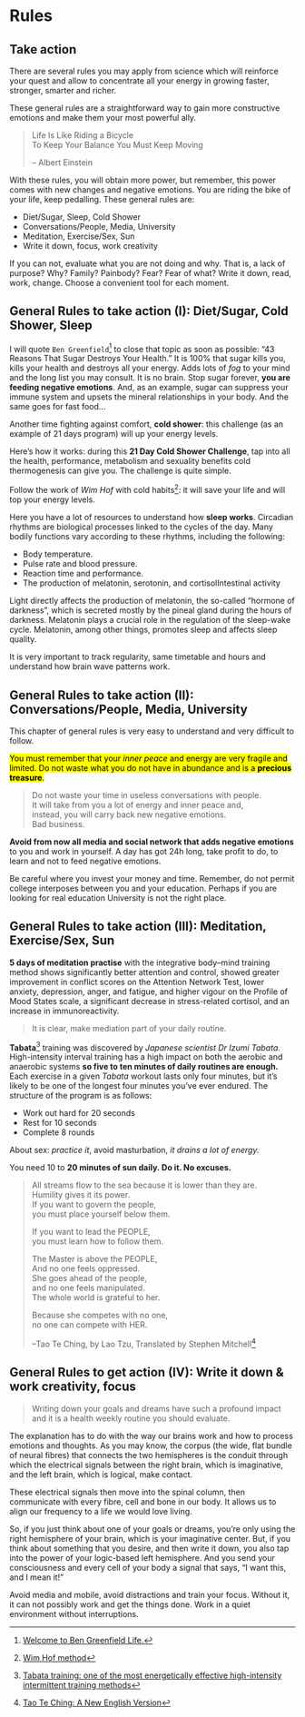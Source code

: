
# Rules

## Take action

There are several rules you may apply from science which will reinforce your quest and allow to  concentrate all your energy in growing faster, stronger, smarter and richer.

These general rules are a straightforward way to gain more constructive emotions and make them your most powerful ally. 

>Life Is Like Riding a Bicycle    
>To Keep Your Balance You Must Keep Moving  
>
>-- Albert Einstein

With these rules, you will obtain more power, but remember, this power comes with new changes and negative emotions. You are riding the bike of your life, keep pedalling. These general rules are:
 
- Diet/Sugar, Sleep, Cold Shower
- Conversations/People, Media, University 
- Meditation, Exercise/Sex, Sun
- Write it down, focus, work creativity

:::{.callout-note}
If you can not, evaluate what you are not doing and why. That is, a lack of purpose? Why? Family? Painbody? Fear? Fear of what? Write it down, read, work, change. Choose a convenient tool for each moment.
:::

## General Rules to take action (I): Diet/Sugar, Cold Shower, Sleep


I will quote ``Ben Greenfield``[^1] to close that topic as soon as possible: "43 Reasons That Sugar Destroys Your Health." </mark>It is 100% that sugar kills you, kills your health and destroys all your energy. Adds lots of *fog* to your mind and the long list you may consult.
It is no brain. Stop sugar forever, **you are feeding negative emotions**. And, as an example, sugar can suppress your immune system and upsets the mineral relationships in your body. And the same goes for fast food...</mark>

Another time fighting against comfort, **cold shower**: this challenge (as an example of 21 days program) will up your energy levels.

Here's how it works: during this **21 Day Cold Shower Challenge**, tap into all the health, performance, metabolism and sexuality benefits cold thermogenesis can give you. The challenge is quite simple.
 
Follow the work of *Wim Hof* with cold habits[^4]: it will save your life and will top your energy levels.


Here you have a lot of resources to understand how **sleep works**. Circadian rhythms are biological processes linked to the cycles of the day. Many bodily functions vary according to these rhythms, including the following:

- Body temperature.
- Pulse rate and blood pressure.
- Reaction time and performance.
- The production of melatonin, serotonin, and cortisolIntestinal activity

Light directly affects the production of melatonin, the so-called “hormone of darkness”, which is secreted mostly by the pineal gland during the hours of darkness. Melatonin plays a crucial role in the regulation of the sleep-wake cycle. Melatonin, among other things, promotes sleep and affects sleep quality.

It is very important to track regularity, same timetable and hours and understand how brain wave patterns work. 

## General Rules to take action (II): Conversations/People, Media, University


This chapter of general rules is very easy to understand and very difficult to follow.

<mark>You must remember that your *inner peace* and energy are very fragile and limited. Do not waste what you do not have in abundance and is a **precious treasure**.</mark>

>Do not waste your time in useless conversations with people.  
>It will take from you a lot of energy and inner peace and,  
>instead, you will carry back new negative emotions.  
>Bad business.

**Avoid from now all media and social network that adds negative emotions** to you and work in yourself. A day has got 24h long, take profit to do, to learn and not to feed negative emotions.

Be careful where you invest your money and time. Remember, do not permit college interposes between you and your education. Perhaps if you are looking for real education University is not the right place.

## General Rules to take action (III): Meditation, Exercise/Sex, Sun

**5 days of meditation practise** with the integrative body–mind training method shows significantly better attention and control, showed greater improvement in conflict scores on the Attention Network Test, lower anxiety, depression, anger, and fatigue, and higher vigour on the Profile of Mood States scale, a significant decrease in stress-related cortisol, and an increase in immunoreactivity.

>It is clear, make mediation part of your daily routine.

**Tabata**[^2] training was discovered by *Japanese scientist Dr Izumi Tabata.*
High-intensity interval training has a high impact on both the aerobic and anaerobic systems **so five to ten minutes of daily routines are enough.** 
Each exercise in a given *Tabata* workout lasts only four minutes, but it's likely to be one of the longest four minutes you've ever endured. The structure of the program is as follows:

- Work out hard for 20 seconds
- Rest for 10 seconds
- Complete 8 rounds

About sex: *practice it*, avoid masturbation, *it drains a lot of energy.*

You need 10 to **20 minutes of sun daily. Do it. No excuses.**

>All streams flow to the sea because it is lower than they are.  
>Humility gives it its power.  
>If you want to govern the people,  
>you must place yourself below them.  
>  
>If you want to lead the PEOPLE,  
>you must learn how to follow them.  
>
>The Master is above the PEOPLE,  
>And no one feels oppressed.  
>She goes ahead of the people,  
>and no one feels manipulated.  
>The whole world is grateful to her.  
>  
>Because she competes with no one,  
>no one can compete with HER.  
>  
> --Tao Te Ching, by Lao Tzu, Translated by Stephen Mitchell[^3]

## General Rules to get action (IV): Write it down & work creativity, focus

>Writing down your goals and dreams have such a profound impact and it is a health weekly routine you should evaluate.  

The explanation has to do with the way our brains work and how to process emotions and thoughts. As you may know, the corpus (the wide, flat bundle of neural fibres) that connects the two hemispheres is the conduit through which the electrical signals between the right brain, which is imaginative, and the left brain, which is logical, make contact.

These electrical signals then move into the spinal column, then communicate with every fibre, cell and bone in our body. It allows us to align our frequency to a life we would love living.


So, if you just think about one of your goals or dreams, you’re only using the right hemisphere of your brain, which is your imaginative center. But, if you think about something that you desire, and then write it down, you also tap into the power of your logic-based left hemisphere. And you send your consciousness and every cell of your body a signal that says, “I want this, and I mean it!”

Avoid media and mobile, avoid distractions and train your focus. Without it, it can not possibly work and get the things done. Work in a quiet environment without interruptions.


[^1]: [Welcome to Ben Greenfield Life.](https://bengreenfieldlife.com/){.external}
[^2]: [Tabata training: one of the most energetically effective high-intensity intermittent training methods](https://jps.biomedcentral.com/articles/10.1007/s12576-019-00676-7){.external}
[^3]: [Tao Te Ching: A New English Version](https://www.goodreads.com/cs/book/show/57853.Tao_Te_Ching){.external}
[^4]: [Wim Hof method](https://www.wimhofmethod.com/){.external}